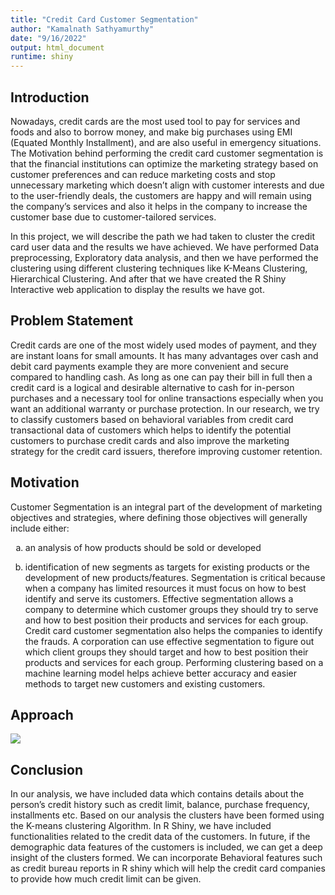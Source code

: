```yaml
---
title: "Credit Card Customer Segmentation"
author: "Kamalnath Sathyamurthy"
date: "9/16/2022"
output: html_document
runtime: shiny
---
```


## Introduction

Nowadays, credit cards are the most used tool to pay for services and foods and also to borrow money, and make big purchases using EMI (Equated Monthly Installment), and are also useful in emergency situations. The Motivation behind performing the credit card customer segmentation is that the financial institutions can optimize the marketing strategy based on customer preferences and can reduce marketing costs and stop unnecessary marketing which doesn’t align with customer interests and due to the user-friendly deals, the customers are happy and will remain using the company’s services and also it helps in the company to increase the customer base due to customer-tailored services. 

In this project, we will describe the path we had taken to cluster the credit card user data and the results we have achieved. We have performed Data preprocessing, Exploratory data analysis, and then we have performed the clustering using different clustering techniques like K-Means Clustering, Hierarchical Clustering. And after that we have created the R Shiny Interactive web application to display the results we have got.

## Problem Statement

Credit cards are one of the most widely used modes of payment, and they are instant loans for small amounts. It has many advantages over cash and debit card payments example they are more convenient and secure compared to handling cash. As long as one can pay their bill in full then a credit card is a logical and desirable alternative to cash for in-person purchases and a necessary tool for online transactions especially when you want an additional warranty or purchase protection. In our research, we try to classify customers based on behavioral variables from credit card transactional data of customers which helps to identify the potential customers to purchase credit cards and also improve the marketing strategy for the credit card issuers, therefore improving customer retention.

## Motivation

Customer Segmentation is an integral part of the development of marketing objectives and strategies, where defining those objectives will generally include either: 

(a) an analysis of how products should be sold or developed 

(b) identification of new segments as targets for existing products or the development of new products/features. Segmentation is critical because when a company has limited resources it must focus on how to best identify and serve its customers. Effective segmentation allows a company to determine which customer groups they should try to serve and how to best position their products and services for each group. Credit card customer segmentation also helps the companies to identify the frauds. A corporation can use effective segmentation to figure out which client groups they should target and how to best position their products and services for each group. Performing clustering based on a machine learning model helps achieve better accuracy and easier methods to target new customers and existing customers.

## Approach

![](images/image1.png)

## Conclusion

In our analysis, we have included data which contains details about the person’s credit history such as credit limit, balance, purchase frequency, installments etc. Based on our analysis the clusters have been formed using the K-means clustering Algorithm. In R Shiny, we have included functionalities related to the credit data of the customers. In future, if the demographic data features of the customers is included, we can get a deep insight of the clusters formed. We can incorporate Behavioral features such as credit bureau reports in R shiny which will help the credit card companies to provide how much credit limit can be given.






